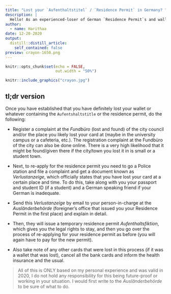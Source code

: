 ```yaml
---
title: "Lost your `Aufenthaltstitel` / `Residence Permit` in Germany? "
description: |
  Hello! As an experienced-loser of German `Residence Permit`s and wallets, I am gonna quickly walk through what it is you need to do as of 2020 to re-apply for one
author:
  - name: Harithaa 
date: 12-20-2020
output:
  distill::distill_article:
    self_contained: false
preview: crayon-1650.png
---
```

```r
knitr::opts_chunk$set(echo = FALSE,
                      out.width = "50%")
```

```r
knitr::include_graphics("crayon.jpg")
```
## tl;dr version 
 
Once you have established that you have definitely lost your wallet or whatever containing the `Aufentshaltstitle` or the residence permit, do the following:

* Register a complaint at the _Fundbüro_ (lost and found) of the city council and/or the place you likely lost your card at (maybe in the university campus or a cafeteria, etc.). The registration complaint at the Fundbüro of the city can also be done online. There is a very high likelihood that it might be found/given there if the city/town you lost it in is small or a student town. 

* Next, to re-apply for the residence permit you need to go a Police station and file a complaint and get a document known as _Verlustanzeige_, which officially states that you have lost your card at a certain place and time. To do this, take along with you your passport and student ID (if a student) and a German speaking friend if your German is inadequate. 

* Send this _Verlustanzeige_ by email to your person-in-charge at the _Ausländerbehörde_ (foreigner's office that issued you your Residence Permit in the first place) and explain in detail. 

* Then, they will issue a temporary residence permit _Aufenthaltsfiktion_, which gives you the legal rights to stay, and then you go over the process of re-applying for your residence permit as before (you will again have to pay for the new permit). 

* Also take note of any other cards that were lost in this process (if it was a wallet that was lost), cancel all the bank cards and inform the health insurance and the usual. 

> All of this is ONLY based on my personal experience and was valid in 2020, I do not hold any responsibility for this being future-proof or working in your situation. I would first write to the _Ausländerbehörde_ to be sure of what to do.


##  